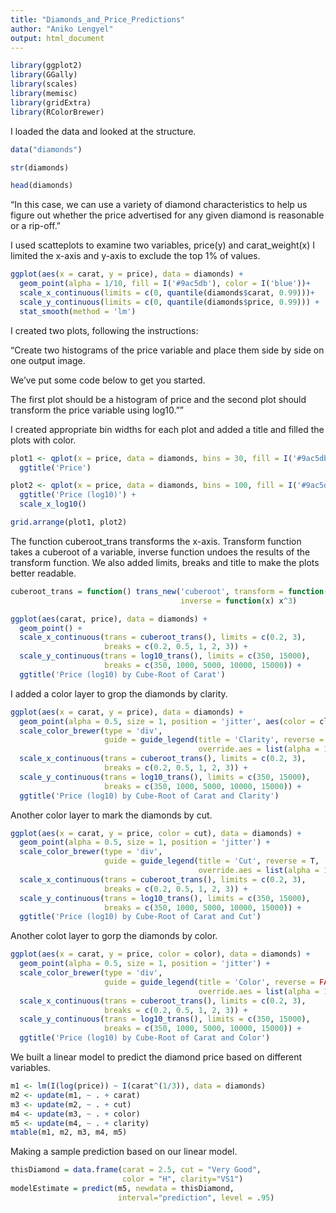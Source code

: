 ---
title: "Diamonds_and_Price_Predictions"
author: "Aniko Lengyel"
output: html_document
---


```{r echo=FALSE, message=FALSE, warning=FALSE, packages}

library(ggplot2)
library(GGally)
library(scales)
library(memisc)
library(gridExtra)
library(RColorBrewer)
```

I loaded the data and looked at the structure.

```{r echo=FALSE, message=FALSE, warning=FALSE, packages}

data("diamonds")

str(diamonds)

```


```{r echo=FALSE, message=FALSE, warning=FALSE, packages}

head(diamonds)

```

"In this case, we can use a variety of diamond characteristics to help us figure
out whether the price advertised for any given diamond is reasonable or a 
rip-off."

I used scatteplots to examine two variables, price(y) and carat_weight(x)
I limited the x-axis and y-axis to exclude the top 1% of values.

```{r echo=FALSE, message=FALSE, warning=FALSE, packages}

ggplot(aes(x = carat, y = price), data = diamonds) +
  geom_point(alpha = 1/10, fill = I('#9ac5db'), color = I('blue'))+
  scale_x_continuous(limits = c(0, quantile(diamonds$carat, 0.99)))+
  scale_y_continuous(limits = c(0, quantile(diamonds$price, 0.99))) +
  stat_smooth(method = 'lm')

```

I created two plots, following the instructions:

"Create two histograms of the price variable and place them side by side on 
one output image.

We've put some code below to get you started.

The first plot should be a histogram of price and the second plot should 
transform the price variable using log10.""

I created appropriate bin widths for each plot and added a title and filled 
the plots with color.

```{r echo=FALSE, message=FALSE, warning=FALSE, packages}

plot1 <- qplot(x = price, data = diamonds, bins = 30, fill = I('#9ac5db')) + 
  ggtitle('Price')

plot2 <- qplot(x = price, data = diamonds, bins = 100, fill = I('#9ac5db')) +
  ggtitle('Price (log10)') +
  scale_x_log10()

grid.arrange(plot1, plot2)

```

The function cuberoot_trans transforms the x-axis. Transform function 
takes a cuberoot of a variable, inverse function undoes the results of the 
transform function. We also added limits, breaks and title to make the plots better
readable.

```{r echo=FALSE, message=FALSE, warning=FALSE, packages}

cuberoot_trans = function() trans_new('cuberoot', transform = function(x) x^(1/3),
                                      inverse = function(x) x^3)

ggplot(aes(carat, price), data = diamonds) + 
  geom_point() + 
  scale_x_continuous(trans = cuberoot_trans(), limits = c(0.2, 3),
                     breaks = c(0.2, 0.5, 1, 2, 3)) + 
  scale_y_continuous(trans = log10_trans(), limits = c(350, 15000),
                     breaks = c(350, 1000, 5000, 10000, 15000)) +
  ggtitle('Price (log10) by Cube-Root of Carat')

```

I added a color layer to grop the diamonds by clarity.

```{r echo=FALSE, message=FALSE, warning=FALSE, packages}

ggplot(aes(x = carat, y = price), data = diamonds) + 
  geom_point(alpha = 0.5, size = 1, position = 'jitter', aes(color = clarity)) +
  scale_color_brewer(type = 'div',
                     guide = guide_legend(title = 'Clarity', reverse = T,
                                          override.aes = list(alpha = 1, size = 2))) +  
  scale_x_continuous(trans = cuberoot_trans(), limits = c(0.2, 3),
                     breaks = c(0.2, 0.5, 1, 2, 3)) + 
  scale_y_continuous(trans = log10_trans(), limits = c(350, 15000),
                     breaks = c(350, 1000, 5000, 10000, 15000)) +
  ggtitle('Price (log10) by Cube-Root of Carat and Clarity')

```

Another color layer to mark the diamonds by cut.

```{r echo=FALSE, message=FALSE, warning=FALSE, packages}

ggplot(aes(x = carat, y = price, color = cut), data = diamonds) + 
  geom_point(alpha = 0.5, size = 1, position = 'jitter') +
  scale_color_brewer(type = 'div',
                     guide = guide_legend(title = 'Cut', reverse = T,
                                          override.aes = list(alpha = 1, size = 2))) +  
  scale_x_continuous(trans = cuberoot_trans(), limits = c(0.2, 3),
                     breaks = c(0.2, 0.5, 1, 2, 3)) + 
  scale_y_continuous(trans = log10_trans(), limits = c(350, 15000),
                     breaks = c(350, 1000, 5000, 10000, 15000)) +
  ggtitle('Price (log10) by Cube-Root of Carat and Cut')

```

Another colot layer to gorp the diamonds by color.

```{r echo=FALSE, message=FALSE, warning=FALSE, packages}

ggplot(aes(x = carat, y = price, color = color), data = diamonds) + 
  geom_point(alpha = 0.5, size = 1, position = 'jitter') +
  scale_color_brewer(type = 'div',
                     guide = guide_legend(title = 'Color', reverse = FALSE,
                                          override.aes = list(alpha = 1, size = 2))) +  
  scale_x_continuous(trans = cuberoot_trans(), limits = c(0.2, 3),
                     breaks = c(0.2, 0.5, 1, 2, 3)) + 
  scale_y_continuous(trans = log10_trans(), limits = c(350, 15000),
                     breaks = c(350, 1000, 5000, 10000, 15000)) +
  ggtitle('Price (log10) by Cube-Root of Carat and Color')


```

We built a linear model to predict the diamond price based on different variables.

```{r echo=FALSE, message=FALSE, warning=FALSE, packages}

m1 <- lm(I(log(price)) ~ I(carat^(1/3)), data = diamonds)
m2 <- update(m1, ~ . + carat)
m3 <- update(m2, ~ . + cut)
m4 <- update(m3, ~ . + color)
m5 <- update(m4, ~ . + clarity)
mtable(m1, m2, m3, m4, m5)

```

Making a sample prediction based on our linear model.

```{r echo=FALSE, message=FALSE, warning=FALSE, packages}

thisDiamond = data.frame(carat = 2.5, cut = "Very Good",
                         color = "H", clarity="VS1")
modelEstimate = predict(m5, newdata = thisDiamond,
                        interval="prediction", level = .95)

```